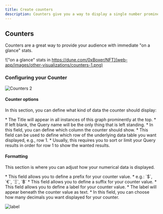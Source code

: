 ```yaml
---
title: Create counters
description: Counters give you a way to display a single number prominently.
---
```


## Counters

Counters are a great way to provide your audience with immediate "on a glance" stats.

!["on a glance" stats in https://dune.com/0xBoxer/NFT](web-app/images/other-visualizations/counters-1.png)

### Configuring your Counter

![Counters 2](/web-app/images/other-visualizations/counters-2.png)

#### Counter options

In this section, you can define what kind of data the counter should display:

<Accordion title="Display Title" icon="title">
    * The Title will appear in all instances of this graph prominently at the top.
    * If left blank, the Query name will be the only thing that is left standing.
</Accordion>

<Accordion title="Column Selection" icon="column">
    * In this field, you can define which column the counter should show.
</Accordion>

<Accordion title="Row Selection" icon="row">
    * This field can be used to define which row of the underlying data table you want displayed, e.g., row 1.
    * Usually, this requires you to sort or limit your Query results in order for row 1 to show the wanted results.
</Accordion>

#### Formatting

This section is where you can adjust how your numerical data is displayed.

<Accordion title="Prefix Setting" icon="prefix">
    * This field allows you to define a prefix for your counter value.
    * e.g.: `$`, `€`, `Ξ`, `฿`
</Accordion>

<Accordion title="Suffix Setting" icon="suffix">
    * This field allows you to define a suffix for your counter value.
</Accordion>

<Accordion title="Label Setting" icon="label">
    * This field allows you to define a label for your counter value.
    * The label will appear beneath the counter value as text.
</Accordion>

<Accordion title="Decimal Setting" icon="decimal">
    * In this field, you can choose how many decimals you want displayed for your counter.
</Accordion>


![label](/web-app/images/other-visualizations/counters-label-1.png)

